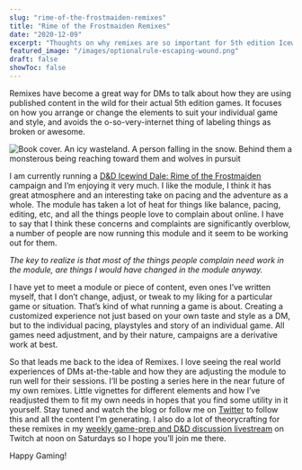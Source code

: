 ```yaml
---
slug: "rime-of-the-frostmaiden-remixes"
title: "Rime of the Frostmaiden Remixes"
date: "2020-12-09"
excerpt: "Thoughts on why remixes are so important for 5th edition Icewind Dale Rime of the Frostmaiden."
featured_image: "/images/optionalrule-escaping-wound.png"
draft: false
showToc: false
---
```


Remixes have become a great way for DMs to talk about how they are using published content in the wild for their actual 5th edition games. It focuses on how you arrange or change the elements to suit your individual game and style, and avoids the o-so-very-internet thing of labeling things as broken or awesome.

<img src="https://media.dnd.wizards.com/styles/product_image_left_scale/public/images/product/YiKwcXaQkJ.png" alt="Book cover.  An icy wasteland.  A person falling in the snow.  Behind them a monsterous being reaching toward them and wolves in pursuit" />

I am currently running a <a href="https://dnd.wizards.com/products/tabletop-games/rpg-products/icewind-dale-rime-frostmaiden" target="_blank" rel="noreferrer noopener">D&D Icewind Dale: Rime of the Frostmaiden</a> campaign and I&#8217;m enjoying it very much. I like the module, I think it has great atmosphere and an interesting take on pacing and the adventure as a whole. The module has taken a lot of heat for things like balance, pacing, editing, etc, and all the things people love to complain about online. I have to say that I think these concerns and complaints are significantly overblow, a number of people are now running this module and it seem to be working out for them. 

_The key to realize is that most of the things people complain need work in the module, are things I would have changed in the module anyway._

I have yet to meet a module or piece of content, even ones I&#8217;ve written myself, that I don&#8217;t change, adjust, or tweak to my liking for a particular game or situation. That&#8217;s kind of what running a game is about. Creating a customized experience not just based on your own taste and style as a DM, but to the individual pacing, playstyles and story of an individual game. All games need adjustment, and by their nature, campaigns are a derivative work at best.

So that leads me back to the idea of Remixes. I love seeing the real world experiences of DMs at-the-table and how they are adjusting the module to run well for their sessions. I&#8217;ll be posting a series here in the near future of my own remixes. Little vignettes for different elements and how I&#8217;ve readjusted them to fit my own needs in hopes that you find some utility in it yourself. Stay tuned and watch the blog or follow me on <a rel="noreferrer noopener" href="https://twitter.com/optionalrule" target="_blank">Twitter</a> to follow this and all the content I&#8217;m generating. I also do a lot of theorycrafting for these remixes in my <a rel="noreferrer noopener" href="https://www.twitch.tv/optionalrule" target="_blank">weekly game-prep and D&D discussion livestream</a> on Twitch at noon on Saturdays so I hope you&#8217;ll join me there.

Happy Gaming!